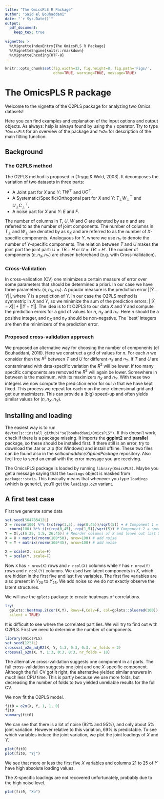 ---
title: "The OmicsPLS R Package"
author: "Said el Bouhaddani"
date: "`r Sys.Date()`"
output: 
  pdf_document:
    keep_tex: true
  
vignette: >
  %\VignetteIndexEntry{The OmicsPLS R Package}
  %\VignetteEngine{knitr::rmarkdown}
  %\VignetteEncoding{UTF-8}
---
```{r global_options, include=FALSE}
knitr::opts_chunk$set(fig.width=12, fig.height=8, fig.path='Figs/',
                      echo=TRUE, warning=TRUE, message=TRUE)
```

# The OmicsPLS R package
Welcome to the vignette of the O2PLS package for analyzing two Omics datasets!

Here you can find examples and explanation of the input options and output objects. As always: help is always found by using the `?` operator. Try to type `?OmicsPLS` for an overview of the package and `?o2m` for description of the main fitting function.

## Background
### The O2PLS method
The O2PLS method is proposed in (Trygg & Wold, 2003). It decomposes the variation of two datasets in three parts:

- A Joint part for $X$ and $Y$: $TW^\top$ and $UC^\top$,
- A Systematic/Specific/Orthogonal part for $X$ and $Y$: $T_\perp W_\perp^\top$ and $U_\perp C_\perp^\top$,
- A noise part for $X$ and $Y$: $E$ and $F$.

The number of columns in $T$, $U$, $W$ and $C$ are denoted by as $n$ and are referred to as the number of joint components. The number of columns in $T_\perp$ and $W_\perp$ are denoted by as $n_X$ and are referred to as the number of $X$-specific components. Analoguous for $Y$, where we use $n_Y$ to denote the number of $Y$-specific components.
The relation between $T$ and $U$ makes the joint part the joint part: $U = TB + H$ or $U = TB'+ H'$. The number of components $(n, n_X, n_Y)$ are chosen beforehand (e.g. with Cross-Validation). 

### Cross-Validation

In cross-validation (CV) one minimizes a certain measure of error over some parameters that should be determined a priori. In our case we have three parameters: $(n, n_X, n_Y)$. A popular measure is the prediction error $||\hat{Y} - Y||$, where $\hat{Y}$ is a prediction of $Y$. In our case the O2PLS method is symmetric in $X$ and $Y$, so we minimize the sum of the prediction errors: $||\hat{X} - X||+||\hat{Y} - Y||$. The idea is to fit O2PLS to our data $X$ and $Y$ and compute the prediction errors for a grid of values for $n$, $n_X$ and $n_Y$. Here $n$ should be a positive integer, and $n_X$ and $n_Y$ should be non-negative. The `best' integers are then the minimizers of the prediction error.

### Proposed cross-validation approach

We proposed an alternative way for choosing the number of components (el Bouhaddani, 2016). Here we construct a grid of values for $n$. For each $n$ we consider then the $R^2$ between $T$ and $U$ for different $n_X$ and $n_Y$. If $T$ and $U$ are contaminated with data-specific variation the $R^2$ will be lower. If too many specific components are removed the $R^2$ will again be lower. Somewhere in between is the maximum, with its maximizers $n_X$ and $n_Y$. With these two integers we now compute the prediction error for our $n$ that we have kept fixed. This process we repeat for each $n$ on the one-dimensional grid and get our maximizers. This can provide a (big) speed-up and often yields similar values for $(n, n_X, n_Y)$. 

## Installing and loading
The easiest way is to run `devtools::install_github("selbouhaddani/OmicsPLS")`. If this doesn't work, check if there is a package missing. It imports the **ggplot2** and **parallel** package, so these should be installed first. If there still is an error, try to download the .tar or .zip (for Windows) and install offline. These two files can be found also in the *selbouhaddani/ZippedPackage* repository. Also feel free to send an email with the error message you are receiving. 

The OmicsPLS package is loaded by running `library(OmicsPLS)`. Maybe you get a message saying that the `loadings` object is masked from `package::stats`. This basically means that whenever you type `loadings` (which is generic), you'll get the `loadings.o2m` variant.

## A first test case
First we generate some data
```{r}
set.seed(564785412L)
X = rnorm(100) %*% t(c(rep(1,5), rep(0,45))/sqrt(5)) + # Component 1 = joint
  rnorm(100) %*% t(c(rep(0,45), rep(1,5))/sqrt(5)) # Component 2 = specific
Y = X[,c(6:25, 1:5, 26:45)] # Reorder columns of X and leave out last 5
X = X + matrix(rnorm(100*50), nrow=100) # add noise
Y = Y + matrix(rnorm(100*45), nrow=100) # add noise

X = scale(X, scale=F)
Y = scale(Y, scale=F)
```
Now `X` has `r nrow(X)` rows and `r ncol(X)` columns while `Y` has `r nrow(Y)` rows and `r ncol(Y)` columns. We used two latent components in $X$, which are hidden in the first five and last five variables. The first five variables are also present in $Y_{20}$ to $Y_{25}$. We add noise so we do not exactly observe the latent structures.

We will use the `gplots` package to create heatmaps of correlations.
```{r}
try(
  gplots::heatmap.2(cor(X,Y), Rowv=F,Colv=F, col=gplots::bluered(100)),
  silent = TRUE)
```
It is difficult to see where the correlated part lies. 
We will try to find out with O2PLS. First we need to determine the number of components.
```{r}
library(OmicsPLS)
set.seed(1221L)
crossval_o2m_adjR2(X, Y, 1:3, 0:3, 0:3, nr_folds = 2)
crossval_o2m(X, Y, 1:3, 0:3, 0:3, nr_folds = 10)
```
The alternative cross-validation suggests one component in all parts. The full cross-validation suggests one joint and one $X$-specific component. Although the full CV got it right, the alternative yielded similar answers in much less CPU time. This is partly because we use more folds, but decreasing the number of folds to two yielded unreliable results for the full CV.

We now fit the O2PLS model.
```{r}
fit0 = o2m(X, Y, 1, 1, 0)
fit0
summary(fit0)
```
We can see that there is a lot of noise (92\% and 95\%), and only about 5\% joint variation. However relative to this variation, 69\% is predictable. To see which variables induce the joint variation, we plot the joint loadings of $X$ and $Y$.
```{r}
plot(fit0)
plot(fit0, "Yj")
```
We see that more or less the first five $X$ variables and columns 21 to 25 of $Y$ have high absolute loading values. 

The $X$-specific loadings are not recovered unfortunately, probably due to the high noise level.
```{r}
plot(fit0, "Xo")
```
